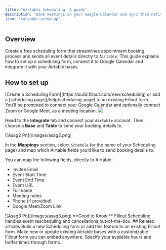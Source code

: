 ```yaml
---
title: "Airtable Scheduling: A guide"
description: "Book meetings on your Google Calendar and sync them natively to Airtable, with Fillout Scheduling."
icon: "calendar-arrow-up"
---
```


## Overview

Create a free scheduling form that streamlines appointment booking process and sends all event details directly to `Airtable`. This guide explains how to set up a scheduling form, connect it to Google Calendar and integrate it with your Airtable bases.

## How to set up

<Steps>
  <Step title="1. Create a free Scheduling Form">
  [Create a Scheduling Form](https://build.fillout.com/new/scheduling) or add a [scheduling page](/help/scheduling-page) to an existing Fillout form. You’ll be prompted to connect your Google Calendar and optionally connect Zoom or Google Meet, as a meeting location.

<Frame>
<img src="/images/image-12.png" />
</Frame>
</Step>
<Step title="2. Connect to Airtable">

Head to the **Integrate** tab and connect your `Airtable` account. Then, choose a **Base** and **Table** to send your booking details to.
<Frame>
![Asag2 Pn](/images/asag2.png)
</Frame>
</Step>
<Step title="3. Choose where to send booking details">

In the **Mappings** section, select `Schedule` (or the name of your Scheduling page) and map which Airtable fields you’d like to send booking details to.

You can map the following fields, directly to Airtable:

- Invitee Email
- Event Start Time
- Event End Time
- Event URL
- Full name
- Meeting notes
- Phone (if provided)
- Google Meet/Zoom Link

<Frame>
![Asag3 Pn](/images/asag3.png)
</Frame>
<Check>
  **Good to Know:** Fillout Scheduling handles event rescheduling and cancellations out-of-the-box.
</Check>
</Step>
</Steps>
## Related articles

<CardGroup cols={3}>
  <Card title="Create a Fillout Scheduling form" icon="calendar-circle-plus" iconType="regular" color="#FFC738" href="/help/how-to-create-scheduling-form">
Build a new Scheduling form or add this feature to an existing Fillout form.
  </Card>
 <Card title="Create an Airtable form" icon="table-layout" iconType="regular" color="#FFC738" href="/help/airtable">
Make new or update existing Airtable bases with a customizable Fillout form you can embed anywhere.
  </Card>
 <Card title="Set your availability in Fillout Scheduling" icon="calendar-clock" iconType="regular" color="#FFC738" href="/help/fillout-scheduling-availability">
Specify your available hours and buffer times through forms.
  </Card>
</CardGroup>

